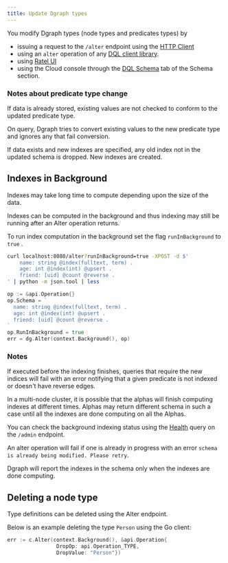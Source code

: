 ```yaml
---
title: Update Dgraph types
---
```


You modify Dgraph types (node types and predicates types) by

- issuing a request to the `/alter` endpoint using the
  [HTTP Client](/raw-http#alter-the-dql-schema)
- using an `alter` operation of any [DQL client library](/dql/clients).
- using [Ratel UI](./ratel/schema)
- using the Cloud console through the
  [DQL Schema](https://cloud.dgraph.io/_/schema?tab=dqlschema) tab of the Schema
  section.

### Notes about predicate type change

If data is already stored, existing values are not checked to conform to the
updated predicate type.

On query, Dgraph tries to convert existing values to the new predicate type and
ignores any that fail conversion.

If data exists and new indexes are specified, any old index not in the updated
schema is dropped. New indexes are created.

## Indexes in Background

Indexes may take long time to compute depending upon the size of the data.

Indexes can be computed in the background and thus indexing may still be running
after an Alter operation returns.

To run index computation in the background set the flag `runInBackground` to
`true` .

```sh
curl localhost:8080/alter?runInBackground=true -XPOST -d $'
    name: string @index(fulltext, term) .
    age: int @index(int) @upsert .
    friend: [uid] @count @reverse .
' | python -m json.tool | less
```

```go
op := &api.Operation{}
op.Schema = `
  name: string @index(fulltext, term) .
  age: int @index(int) @upsert .
  friend: [uid] @count @reverse .
`
op.RunInBackground = true
err = dg.Alter(context.Background(), op)
```

### Notes

If executed before the indexing finishes, queries that require the new indices
will fail with an error notifying that a given predicate is not indexed or
doesn't have reverse edges.

In a multi-node cluster, it is possible that the alphas will finish computing
indexes at different times. Alphas may return different schema in such a case
until all the indexes are done computing on all the Alphas.

You can check the background indexing status using the
[Health](./dgraph-alpha#querying-health) query on the `/admin` endpoint.

An alter operation will fail if one is already in progress with an error
`schema is already being modified. Please retry`.

Dgraph will report the indexes in the schema only when the indexes are done
computing.

## Deleting a node type

Type definitions can be deleted using the Alter endpoint.

Below is an example deleting the type `Person` using the Go client:

```go
err := c.Alter(context.Background(), &api.Operation{
                DropOp: api.Operation_TYPE,
                DropValue: "Person"})
```
